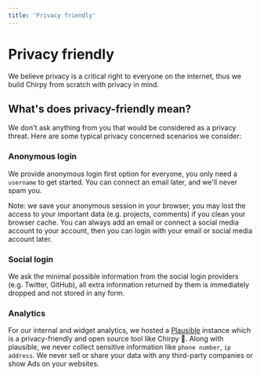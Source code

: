 ```yaml
---
title: 'Privacy friendly'
---
```


# Privacy friendly

We believe privacy is a critical right to everyone on the internet, thus we build Chirpy from scratch with privacy in mind.

## What's does privacy-friendly mean?

We don't ask anything from you that would be considered as a privacy threat. Here are some typical privacy concerned scenarios we consider:

### Anonymous login

We provide anonymous login first option for everyone, you only need a `username` to get started. You can connect an email later, and we'll never spam you.

Note: we save your anonymous session in your browser, you may lost the access to your important data (e.g. projects, comments) if you clean your browser cache. You can always add an email or connect a social media account to your account, then you can login with your email or social media account later.

### Social login

We ask the minimal possible information from the social login providers (e.g. Twitter, GitHub), all extra information returned by them is immediately dropped and not stored in any form.

### Analytics

For our internal and widget analytics, we hosted a [Plausible](https://github.com/plausible/analytics) instance which is a privacy-friendly and open source tool like Chirpy 🥳. Along with plausible, we never collect sensitive information like `phone number`, `ip address`. We never sell or share your data with any third-party companies or show Ads on your websites.

